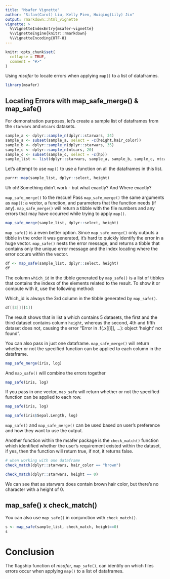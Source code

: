 ```yaml
---
title: "Msafer Vignette"
author: "Sifan(Carol) Liu, Kelly Pien, Huiqing(Lily) Jin"
output: rmarkdown::html_vignette
vignette: >
  %\VignetteIndexEntry{msafer-vignette}
  %\VignetteEngine{knitr::rmarkdown}
  %\VignetteEncoding{UTF-8}
---
```


```r
knitr::opts_chunk$set(
  collapse = TRUE,
  comment = "#>"
)
```

Using *msafer* to locate errors when applying `map()` to a list of dataframes.

```r
library(msafer)
```

## Locating Errors with map_safe_merge() & map_safe()

For demonstration purposes, let's create a sample list of dataframes from the `starwars` and `mtcars` datasets.

```r
sample_a <- dplyr::sample_n(dplyr::starwars, 34)
sample_a <- subset(sample_a, select = -c(height,hair_color))
sample_b <- dplyr::sample_n(dplyr::starwars, 35)
sample_c <- dplyr::sample_n(mtcars, 20)
sample_c <- subset(sample_c, select = -c(hp))
sample_list <- list(dplyr::starwars, sample_a, sample_b, sample_c, mtcars)
```

Let's attempt to use `map()` to use a function on all the dataframes in this list.

```r
purrr::map(sample_list, dplyr::select, height)
```

Uh oh! Something didn't work - but what exactly? And Where exactly?

`map_safe_merge()` to the rescue! Pass `map_safe_merge()` the same arguments as `map()`: a vector, a function, and parameters that the function needs (if any). `map_safe_merge()` will return a tibble with the file numbers and any errors that may have occurred while trying to apply `map()`.

```r
map_safe_merge(sample_list, dplyr::select, height)
```

`map_safe()` is a even better option. Since `map_safe_merge()` only outputs a tibble in the order it was generated, it's hard to quickly identify the error in a huge vector. `map_safe()` nests the error message, and returns a tibble that contains only the unique error message and the index locating where the error occurs within the vector.

```r
df <- map_safe(sample_list, dplyr::select, height)
df
```

The column `which_id` in the tibble generated by `map_safe()` is a list of tibbles that contains the indexs of the elements related to the result. To show it or compute with it, use the following method:

Which_id is always the 3rd column in the tibble generated by `map_safe()`.
```r
df[[3]][[1]]
```
The result shows that in list a which contains 5 datasets, the first and the third dataset contains column `height`, whereas the second, 4th and fifth dataset does not, causing the error "Error in .f(.x[[i]], ...): object 'height' not found". 

You can also pass in just one dataframe. `map_safe_merge()` will return whether or not the specified function can be applied to each column in the dataframe. 

```r
map_safe_merge(iris, log)
```
And `map_safe()` will combine the errors together
```r
map_safe(iris, log)
```
If you pass in one vector, `map_safe` will return whether or not the specified function can be applied to each row.

```r
map_safe(iris, log)
```

```r
map_safe(iris$Sepal.Length, log)
```

`map_safe()` and `map_safe_merge()` can be used based on user's preference and how they want to use the output. 

Another function within the msafer package is the `check_match()` function which identified whether the user’s requirement existed within the dataset, if yes, then the function will return true, if not, it returns false.

```r
# when working with one dataframe
check_match(dplyr::starwars, hair_color == "brown")
```
```r
check_match(dplyr::starwars, height == 0)
```

We can see that as starwars does contain brown hair color, but there's no character with a height of 0. 

## map_safe() x check_match()
You can also use `map_safe()` in conjunction with `check_match()`.
```r
s <- map_safe(sample_list, check_match, height==0)
s
```



# Conclusion
The flagship function of *msafer*, `map_safe()`, can identify on which files errors occur when applying `map()` to a list of dataframes.
